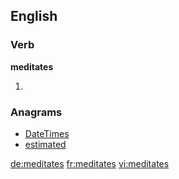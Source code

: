==English==

===Verb===
'''meditates'''

# {{third-person singular of|[[meditate]]}}

===Anagrams===
* [[DateTimes#English|DateTimes]]
* [[estimated#English|estimated]]

[[de:meditates]]
[[fr:meditates]]
[[vi:meditates]]